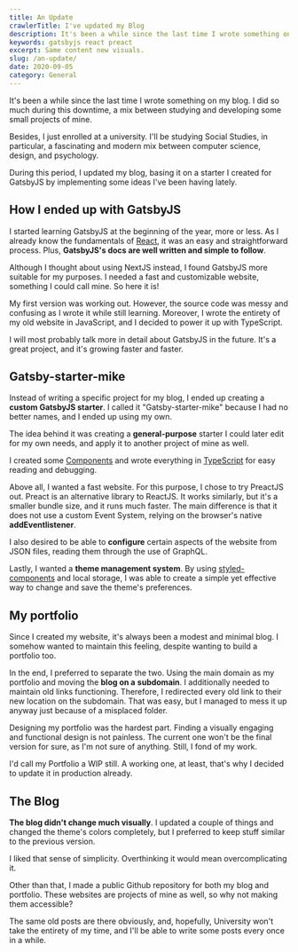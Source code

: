 ```yaml
---
title: An Update
crawlerTitle: I've updated my Blog
description: It's been a while since the last time I wrote something on my blog. During this period, I updated my blog, implementing some ideas I've been having lately.
keywords: gatsbyjs react preact
excerpt: Same content new visuals.
slug: /an-update/
date: 2020-09-05
category: General
---
```


It's been a while since the last time I wrote something on my blog. I did so much during this downtime, a mix between studying and developing some small projects of mine.

Besides, I just enrolled at a university. I'll be studying Social Studies, in particular, a fascinating and modern mix between computer science, design, and psychology.

During this period, I updated my blog, basing it on a starter I created for GatsbyJS by implementing some ideas I've been having lately.

## How I ended up with GatsbyJS

I started learning GatsbyJS at the beginning of the year, more or less. As I already know the fundamentals of [React](/category/react/), it was an easy and straightforward process. Plus, **GatsbyJS's docs are well written and simple to follow**.

Although I thought about using NextJS instead, I found GatsbyJS more suitable for my purposes. I needed a fast and customizable website, something I could call mine. So here it is!

My first version was working out. However, the source code was messy and confusing as I wrote it while still learning. Moreover, I wrote the entirety of my old website in JavaScript, and I decided to power it up with TypeScript.

I will most probably talk more in detail about GatsbyJS in the future. It's a great project, and it's growing faster and faster.

## Gatsby-starter-mike

Instead of writing a specific project for my blog, I ended up creating a **custom GatsbyJS starter**. I called it "Gatsby-starter-mike" because I had no better names, and I ended up using my own.

The idea behind it was creating a **general-purpose** starter I could later edit for my own needs, and apply it to another project of mine as well.

I created some [Components](/reactjs-components/) and wrote everything in [TypeScript](/category/typescript/) for easy reading and debugging.

Above all, I wanted a fast website. For this purpose, I chose to try PreactJS out. Preact is an alternative library to ReactJS. It works similarly, but it's a smaller bundle size, and it runs much faster. The main difference is that it does not use a custom Event System, relying on the browser's native **addEventlistener**.

I also desired to be able to **configure** certain aspects of the website from JSON files, reading them through the use of GraphQL.

Lastly, I wanted a **theme management system**. By using [styled-components](/styled-components/) and local storage, I was able to create a simple yet effective way to change and save the theme's preferences.

## My portfolio

Since I created my website, it's always been a modest and minimal blog. I somehow wanted to maintain this feeling, despite wanting to build a portfolio too.

In the end, I preferred to separate the two. Using the main domain as my portfolio and moving the **blog on a** **subdomain**. I additionally needed to maintain old links functioning. Therefore, I redirected every old link to their new location on the subdomain. That was easy, but I managed to mess it up anyway just because of a misplaced folder.

Designing my portfolio was the hardest part. Finding a visually engaging and functional design is not painless. The current one won't be the final version for sure, as I'm not sure of anything. Still, I fond of my work.

I'd call my Portfolio a WIP still. A working one, at least, that's why I decided to update it in production already.

## The Blog

**The blog didn't change much visually**. I updated a couple of things and changed the theme's colors completely, but I preferred to keep stuff similar to the previous version.

I liked that sense of simplicity. Overthinking it would mean overcomplicating it.

Other than that, I made a public Github repository for both my blog and portfolio. These websites are projects of mine as well, so why not making them accessible?

The same old posts are there obviously, and, hopefully, University won't take the entirety of my time, and I'll be able to write some posts every once in a while.

